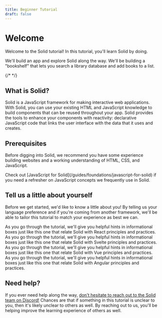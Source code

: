 ```yaml
---
title: Beginner Tutorial
draft: false
---
```



# Welcome

Welcome to the Solid tutorial! In this tutorial, you'll learn Solid by doing.

We'll build an app and explore Solid along the way. We'll be building a "bookshelf" that lets you search a library database and add books to a list.

{/* <FinishedBookshelf name="Ryan" /> */}

## What is Solid?

Solid is a JavaScript framework for making interactive web applications. With Solid, you can use your existing HTML and JavaScript knowledge to build components that can be reused throughout your app. Solid provides the tools to enhance your components with reactivity: declarative JavaScript code that links the user interface with the data that it uses and creates.

## Prerequisites

Before digging into Solid, we recommend you have some experience building websites and a working understanding of HTML, CSS, and JavaScript.

<Aside>
  Check out [JavaScript for
  Solid](/guides/foundations/javascript-for-solid) if you need a
  refresher on JavaScript concepts we frequently use in Solid.
</Aside>

## Tell us a little about yourself

Before we get started, we'd like to know a little about you! By telling us your language preference and if you're coming from another framework, we'll be able to tailor this tutorial to match your experience as best we can.

<Preferences id="content-1" isForContent={true} />

<FrameworkAside framework="react">
  As you go through the tutorial, we'll give you helpful hints in informational
  boxes just like this one that relate Solid with React principles and
  practices.
</FrameworkAside>

<FrameworkAside framework="svelte">
  As you go through the tutorial, we'll give you helpful hints in informational
  boxes just like this one that relate Solid with Svelte principles and
  practices.
</FrameworkAside>

<FrameworkAside framework="vue">
  As you go through the tutorial, we'll give you helpful hints in informational
  boxes just like this one that relate Solid with Vue principles and practices.
</FrameworkAside>

<FrameworkAside framework="angular">
  As you go through the tutorial, we'll give you helpful hints in informational
  boxes just like this one that relate Solid with Angular principles and
  practices.
</FrameworkAside>

## Need help?

If you ever need help along the way, [don't hesitate to reach out to the Solid team on Discord!](https://discord.com/invite/solidjs) Chances are that if something in this tutorial is unclear to you, then it's likely unclear to others as well. By reaching out to us, you'll be helping improve the learning experience of others as well.